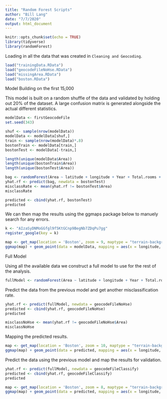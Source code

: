 ```yaml
---
title: "Random Forest Scripts"
author: "Bill Lang"
date: "7/7/2020"
output: html_document
---
```


```r
knitr::opts_chunk$set(echo = TRUE)
library(tidyverse)
library(randomForest)
```


Loading in all the data that was created in ```Cleaning and Geocoding```. 

```r
load("trainingData.RData")
load("geocodeFileNoHse.RData")
load("missingArea.RData")
load("boston.RData")
```

Model Building on the first 15,000

This model is built on a random shuffle of the data and validated by holding out 20% of the dataset. A large confusion matrix is generated alongside the actual different statistics. 
 
```r
modelData <- firstGeocodeFile 
set.seed(343)

shuf <- sample(nrow(modelData))
modelData <- modelData[shuf,]
train <- sample(nrow(modelData)*.8)
bostonTrain <- modelData[train,]
bostonTest <- modelData[-train,]

length(unique(modelData$Area))
length(unique(bostonTrain$Area))
length(unique(bostonTest$Area))
```


```r
bag <- randomForest(Area ~ latitude + longitude + Year + Total.rooms + Price.type, data = bostonTrain, ntree = 1000, mtry = 2, importance = TRUE)
yhat.rf <- predict(bag, newdata = bostonTest)
misclassRate <- mean(yhat.rf != bostonTest$Area)
misclassRate

predicted <- cbind(yhat.rf, bostonTest)
predicted
```

We can then map the results using the ggmaps package below to manuely search for any errors.

```r
k <- "AIzaSyDNMoGGfgl9f5KtGCnp9BegNb7ZDqPu7gg"
register_google(key = k)
```

```r
map <- get_map(location = 'Boston', zoom = 9, maptype = "terrain-background", source = 'google', color = 'color')
ggmap(map) + geom_point(data = modelData, mapping = aes(x = longitude, y = latitude, color = factor(Area)), size = 1)
```


Full Model

Using all the available data we construct a full model to use for the rest of the analysis. 

```r
fullModel <- randomForest(Area ~ latitude + longitude + Year + Total.rooms + Price.type, data = firstGeocodeFile, ntree = 1000, mtry = 2, importance = TRUE)
```
















Predict the data from the previous model and get another misclassification rate. 

```r
yhat.rf <- predict(fullModel, newdata = geocodeFileNoHse)
predicted <- cbind(yhat.rf, geocodeFileNoHse)
predicted

misclassNoHse <- mean(yhat.rf != geocodeFileNoHse$Area)
misclassNoHse
```

Mapping the predicted results. 

```r
map <- get_map(location = 'Boston', zoom = 10, maptype = "terrain-background", source = 'google', color = 'color')
ggmap(map) + geom_point(data = predicted, mapping = aes(x = longitude, y = latitude, color = factor(yhat.rf)), size = 1)
```











Predict the data using the previous model and map the results for validation. 

```r
yhat.rf <- predict(fullModel, newdata = geocodeFileClassify)
predicted <- cbind(yhat.rf, geocodeFileClassify)
predicted
```


```r
map <- get_map(location = 'Boston', zoom = 8, maptype = "terrain-background", source = 'google', color = 'color')
ggmap(map) + geom_point(data = predicted, mapping = aes(x = longitude, y = latitude, color = factor(yhat.rf)), size = 1)
```






